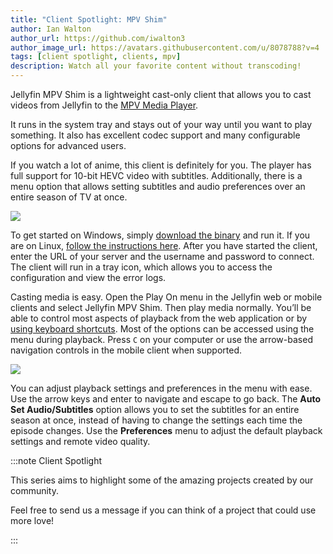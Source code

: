 ```yaml
---
title: "Client Spotlight: MPV Shim"
author: Ian Walton
author_url: https://github.com/iwalton3
author_image_url: https://avatars.githubusercontent.com/u/8078788?v=4
tags: [client spotlight, clients, mpv]
description: Watch all your favorite content without transcoding!
---
```


Jellyfin MPV Shim is a lightweight cast-only client that allows you to cast videos from Jellyfin to the <a href="https://mpv.io/">MPV Media Player</a>.
<!--truncate-->
It runs in the system tray and stays out of your way until you want to play something. It also has excellent codec support and many configurable options for advanced users.

If you watch a lot of anime, this client is definitely for you. The player has full support for 10-bit HEVC video with subtitles. Additionally, there is a menu option that allows setting subtitles and audio preferences over an entire season of TV at once.

<img src="/static/img/posts/mpv-shim/blender.png" name="Interface" />

To get started on Windows, simply <a href="https://github.com/iwalton3/jellyfin-mpv-shim/releases">download the binary</a> and run it. If you are on Linux, <a href="https://github.com/iwalton3/jellyfin-mpv-shim/blob/master/README.md#linux-installation">follow the instructions here</a>. After you have started the client, enter the URL of your server and the username and password to connect. The client will run in a tray icon, which allows you to access the configuration and view the error logs.

Casting media is easy. Open the Play On menu in the Jellyfin web or mobile clients and select Jellyfin MPV Shim. Then play media normally. You’ll be able to control most aspects of playback from the web application or by <a href="https://github.com/iwalton3/jellyfin-mpv-shim#keyboard-shortcuts">using keyboard shortcuts</a>. Most of the options can be accessed using the menu during playback. Press `C` on your computer or use the arrow-based navigation controls in the mobile client when supported.

<img src="/static/img/posts/mpv-shim/menu.png" name="Configuration Menu" />

You can adjust playback settings and preferences in the menu with ease. Use the arrow keys and enter to navigate and escape to go back. The **Auto Set Audio/Subtitles** option allows you to set the subtitles for an entire season at once, instead of having to change the settings each time the episode changes. Use the **Preferences** menu to adjust the default playback settings and remote video quality.

:::note Client Spotlight

This series aims to highlight some of the amazing projects created by our community.

Feel free to send us a message if you can think of a project that could use more love!

:::
